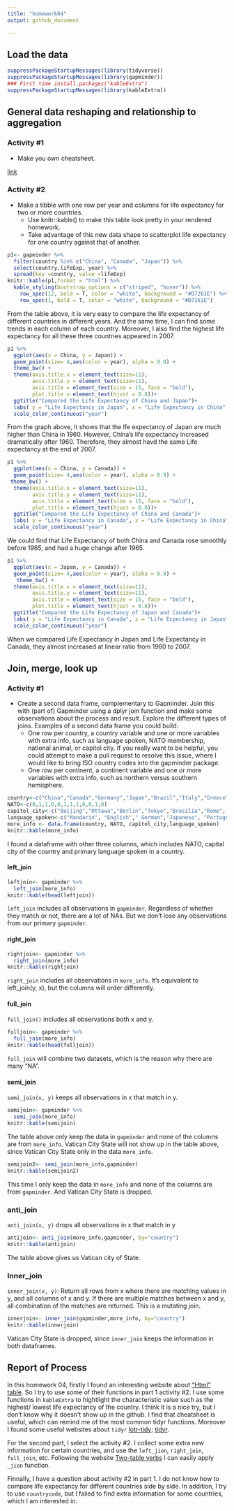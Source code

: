 ```yaml
---
title: "homework04"
output: github_document

---
```

## Load the data 

```r
suppressPackageStartupMessages(library(tidyverse))  
suppressPackageStartupMessages(library(gapminder))
### First time install.packages("kableExtra")
suppressPackageStartupMessages(library(kableExtra))

```

## General data reshaping and relationship to aggregation

### Activity #1

+ Make you own cheatsheet.

[link](https://github.com/yanchaoluo/STAT545-hw-Luo-Yanchao/blob/master/hm4/cheet_sheet_for_tidyr_function.md)

### Activity #2

+ Make a tibble with one row per year and columns for life expectancy for two or more countries.
    - Use knitr::kable() to make this table look pretty in your rendered homework.
    - Take advantage of this new data shape to scatterplot life expectancy for one country against that of another.
    
```r
p1<- gapminder %>% 
  filter(country %in% c("China", "Canada", "Japan")) %>% 
  select(country,lifeExp, year) %>% 
  spread(key =country, value =lifeExp)
knitr::kable(p1,format = "html") %>% 
  kable_styling(bootstrap_options = c("striped", "hover")) %>% 
    row_spec(12, bold = T, color = "white", background = "#D7261E") %>% 
    row_spec(1, bold = T, color = "white", background = "#D7261E")

```

From the table above, it is very easy to compare the life expectancy of different countries in different years. And the same time, I can find some trends in each column of each country. Moreover, I also find the highest life expectancy for all these three countries appeared in 2007.

```r
p1 %>% 
  ggplot(aes(x = China, y = Japan)) +
  geom_point(size= 4,aes(color = year), alpha = 0.9) +
  theme_bw() +
  theme(axis.title.x = element_text(size=11),
        axis.title.y = element_text(size=11),
        axis.title = element_text(size = 15, face = "bold"),
        plot.title = element_text(hjust = 0.8))+
  ggtitle("Compared the Life Expectancy of China and Japan")+
  labs( y = "Life Expectancy in Japan", x = "Life Expectancy in China")+
  scale_color_continuous("year")
```

From the graph above, it shows that the lfe expectancy of Japan are much higher than China in 1960. However, China's life expectancy increased dramatically after 1960. Therefore, they almost havd the same Life expectancy at the end of 2007.

```r
p1 %>% 
  ggplot(aes(x = China, y = Canada)) +
  geom_point(size= 4,aes(color = year), alpha = 0.9) +
 theme_bw() +
  theme(axis.title.x = element_text(size=11),
        axis.title.y = element_text(size=11),
        axis.title = element_text(size = 15, face = "bold"),
        plot.title = element_text(hjust = 0.8))+
  ggtitle("Compared the Life Expectancy of China and Canada")+
  labs( y = "Life Expectancy in Canada", x = "Life Expectancy in China")+
  scale_color_continuous("year")
```

We could find that Life Expectancy of both China and Canada rose smoothly before 1965, and had a huge change after 1965.

```r
p1 %>% 
  ggplot(aes(x = Japan, y = Canada)) +
  geom_point(size= 4,aes(color = year), alpha = 0.9) +
   theme_bw() +
  theme(axis.title.x = element_text(size=11),
        axis.title.y = element_text(size=11),
        axis.title = element_text(size = 15, face = "bold"),
        plot.title = element_text(hjust = 0.8))+
  ggtitle("Compared the Life Expectancy of Japan and Canada")+
  labs( y = "Life Expectancy in Canada", x = "Life Expectancy in Japan")+
  scale_color_continuous("year")
```

When we compared Life Expectancy in Japan and Life Expectancy in Canada, they almost increased at linear ratio from 1960 to 2007.


## Join, merge, look up

### Activity #1

+ Create a second data frame, complementary to Gapminder. Join this with (part of) Gapminder using a  dplyr join function and make some observations about the process and result. Explore the different types of joins. Examples of a second data frame you could build:
    - One row per country, a country variable and one or more variables with extra info, such as language spoken, NATO membership, national animal, or capitol city. If you really want to be helpful, you could attempt to make a pull request to resolve this issue, where I would like to bring ISO country codes into the gapminder package.
    - One row per continent, a continent variable and one or more variables with extra info, such as northern versus southern hemisphere.

```r
country<-c("China","Canada","Germany","Japan","Brazil","Italy","Greece","Iceland","Austria","Finland","Denmark","Vatican City State")
NATO<-c(0,1,1,0,0,1,1,1,0,0,1,0)
capitol_city<-c("Beijing","Ottawa","Berlin","Tokyo","Brasília","Rome", "Athens", "Reykjavík","Canberra","Helsinki","Copenhagen","Vatican")
language_spoken<-c("Mandarin", "English"," German","Japanese", "Portuguese", "Italian", "Greek","Icelandic","English", "Finnish ", "Danish","Vatican")
more_info <- data.frame(country, NATO, capitol_city,language_spoken)
knitr::kable(more_info)
```

I found a dataframe with other three columns, which includes NATO, capital city of the country and primary language spoken in a country.

#### left_join

```r
leftjoin<- gapminder %>% 
  left_join(more_info)
knitr::kable(head(leftjoin))
```

`left_join` includes all observations in `gapminder`. Regardless of whether they match or not, there are a lot of NAs. But we don’t lose any observations from our primary `gapminder`.


#### right_join

```r
rightjoin<- gapminder %>% 
  right_join(more_info)
knitr::kable(rightjoin)
```

`right_join` includes all observations in `more_info`. It’s equivalent to left_join(y, x), but the columns will order differently.

#### full_join

`full_join()` includes all observations both x and y.

```r
fulljoin<- gapminder %>% 
  full_join(more_info)
knitr::kable(head(fulljoin))
```

`full_join` will combine two datasets, which is the reason why there are many "NA".

#### semi_join

`semi_join(x, y)` keeps all observations in x that match in  y.

```r
semijoin<- gapminder %>% 
  semi_join(more_info)
knitr::kable(semijoin)
```

The table above only keep the data in `gapminder` and none of the columns are from `more_info`. Vatican City State will not show up in the table above, since Vatican City State only in the data `more_info`.

```r
semijoin2<- semi_join(more_info,gapminder)
knitr::kable(semijoin2)
```

This time I only keep the data in `more_info` and none of the columns are from `gapminder`. And Vatican City State is dropped.

### anti_join

`anti_join(x, y)` drops all observations in x that match in y

```r
antijoin<- anti_join(more_info,gapminder, by="country")
knitr::kable(antijoin)
```

The table above gives us Vatican city of State.


### Inner_join

`inner_join(x, y)`: Return all rows from x where there are matching values in y, and all columns of x and y. If there are multiple matches between x and y, all combination of the matches are returned. This is a mutating join.

```r
innerjoin<- inner_join(gapminder,more_info, by="country")
knitr::kable(innerjoin)
```

Vatican City State is dropped, since `inner_join` keeps the information in both dataframes.

## Report of Process

In this homework 04, firstly I found an interesting website about ["Html" table](https://cran.r-project.org/web/packages/kableExtra/vignettes/awesome_table_in_html.html). So I try to use some of their functions in part 1 activity #2. I use some functions in `kableExtra` to hightlight the characteristic value such as the highest/ lowest life expectancy of the country. I think it is a nice try, but I don't know why it doesn't show up in the github. I find that cheatsheet is useful, which can remind me of the most common tidyr functions. Moreover I found some useful websites about `tidyr ` [lotr-tidy](https://github.com/jennybc/lotr-tidy); [tidyr](https://rpubs.com/bradleyboehmke/data_wrangling). 

For the second part, I select the activity #2. I collect some extra new information for certain countries, and use the `left_jion`, `right_join`, `full_join`, etc. Following the website [Two-table verbs](https://cran.r-project.org/web/packages/dplyr/vignettes/two-table.html) I can easily apply `_jion` function.

Finnally, I have a question about activity #2 in part 1. I do not know how to compare life expectancy for different countries side by side. In addition, I try to use `countrycode`, but I failed to find extra information for some countries, which I am interested in.
